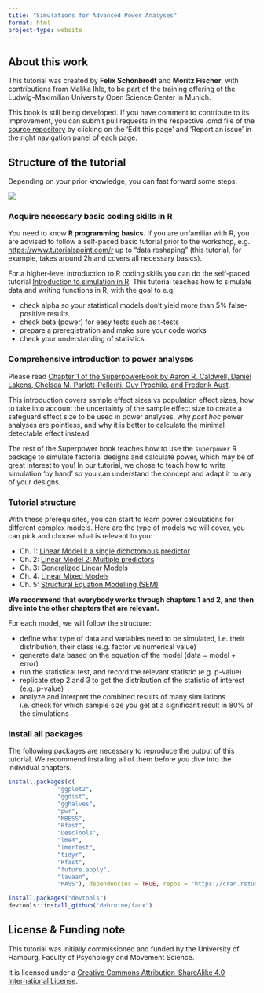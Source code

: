---
title: "Simulations for Advanced Power Analyses"
format: html
project-type: website
---

## About this work

This tutorial was created by **Felix Schönbrodt** and **Moritz Fischer**, with contributions from Malika Ihle, to be part of the training offering of the Ludwig-Maximilian University Open Science Center in Munich.

::: {.callout-note}
This book is still being developed. If you have comment to contribute to its improvement, you can submit pull requests in the respective .qmd file of the [source repository](https://github.com/MalikaIhle/Simulations-for-Advanced-Power-Analyses) by clicking on the 'Edit this page' and 'Report an issue' in the right navigation panel of each page.
:::


## Structure of the tutorial

Depending on your prior knowledge, you can fast forward some steps:

![](images/choose_your_level.png)

### Acquire necessary basic coding skills in R

You need to know **R programming basics**. If you are unfamiliar with R, you are advised to follow a self-paced basic tutorial prior to the workshop, e.g.: [https://www.tutorialspoint.com/r](https://www.tutorialspoint.com/r/index.htm) up to "data reshaping" (this tutorial, for example, takes around 2h and covers all necessary basics).

For a higher-level introduction to R coding skills you can do the self-paced tutorial [Introduction to simulation in R](https://malikaihle.github.io/Introduction-Simulations-in-R/). This tutorial teaches how to simulate data and writing functions in R, with the goal to e.g.

-   check alpha so your statistical models don't yield more than 5% false-positive results
-   check beta (power) for easy tests such as t-tests
-   prepare a preregistration and make sure your code works
-   check your understanding of statistics.


### Comprehensive introduction to power analyses

Please read [Chapter 1 of the SuperpowerBook by Aaron R. Caldwell, Daniël Lakens, Chelsea M. Parlett-Pelleriti, Guy Prochilo, and Frederik Aust](https://aaroncaldwell.us/SuperpowerBook/introduction-to-power-analysis.html).

This introduction covers sample effect sizes vs population effect sizes, how to take into account the uncertainty of the sample effect size to create a safeguard effect size to be used in power analyses, why *post hoc* power analyses are pointless, and why it is better to calculate the minimal detectable effect instead.

The rest of the Superpower book teaches how to use the `superpower` R package to simulate factorial designs and calculate power, which may be of great interest to you! In our tutorial, we chose to teach how to write simulation 'by hand' so you can understand the concept and adapt it to any of your designs.

### Tutorial structure

With these prerequisites, you can start to learn power calculations for different complex models. Here are the type of models we will cover, you can pick and choose what is relevant to you:

-   Ch. 1: [Linear Model I: a single dichotomous predictor](LM1.qmd)\
-   Ch. 2: [Linear Model 2: Multiple predictors](LM2.qmd)\
-   Ch. 3: [Generalized Linear Models](GLM.qmd)\
-   Ch. 4: [Linear Mixed Models](LMM.qmd)\
-   Ch. 5: [Structural Equation Modelling (SEM)](SEM.qmd)

**We recommend that everybody works through chapters 1 and 2, and then dive into the other chapters that are relevant.**

For each model, we will follow the structure:

-   define what type of data and variables need to be simulated, i.e. their distribution, their class (e.g. factor vs numerical value)
-   generate data based on the equation of the model (data = model + error)
-   run the statistical test, and record the relevant statistic (e.g. p-value)
-   replicate step 2 and 3 to get the distribution of the statistic of interest (e.g. p-value)
-   analyze and interpret the combined results of many simulations i.e. check for which sample size you get at a significant result in 80% of the simulations

### Install all packages

The following packages are necessary to reproduce the output of this tutorial. We recommend installing all of them before you dive into the individual chapters.

```{r install all packages, message = FALSE, error = FALSE, warning=FALSE, echo=TRUE, results='hide', eval=FALSE}

install.packages(c(
              "ggplot2", 
              "ggdist", 
              "gghalves", 
              "pwr", 
              "MBESS", 
              "Rfast", 
              "DescTools", 
              "lme4", 
              "lmerTest", 
              "tidyr", 
              "Rfast", 
              "future.apply", 
              "lavaan", 
              "MASS"), dependencies = TRUE, repos = "https://cran.rstudio.com/")

install.packages("devtools")
devtools::install_github("debruine/faux")
```

## License & Funding note

This tutorial was initially commissioned and funded by the University of Hamburg, Faculty of Psychology and Movement Science.

It is licensed under a [Creative Commons Attribution-ShareAlike 4.0 International License](https://creativecommons.org/licenses/by-sa/4.0/).
